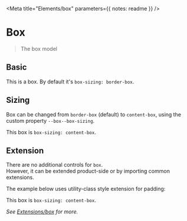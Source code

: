 

<Meta title="Elements/box" parameters={{ notes: readme }} />

# Box

> The box model

## Basic

<Preview>
  <Story name="Basic">
    <div data-box>
      This is a box. By default it's <code>box-sizing: border-box</code>.
    </div>
  </Story>
</Preview>

## Sizing

Box can be changed from `border-box` (default) to `content-box`, using the custom property `--box--box-sizing`.

<Preview>
  <Story name="Sizing">
    <div data-box style={{ "--box--box-sizing": "content-box"}}>
      <p data-text style={{ backgroundColor: "white" }}>This box is <code>box-sizing: content-box</code>.</p>
    </div>
  </Story>
</Preview>

## Extension

There are no additional controls for `box`.  
However, it can be extended product-side or by importing common extensions.

The example below uses utility-class style extension for padding:

<Preview>
  <Story name="Extension">
    <div data-box="p:8 ph:4 pb:1" style={{ backgroundColor: "fuchsia"}}>
      <p style={{ backgroundColor: "white" }}>This box is <code>box-sizing: content-box</code>.</p>
    </div>
  </Story>
</Preview>

_See [Extensions/box](./?path=/docs/extensions-box--p) for more._